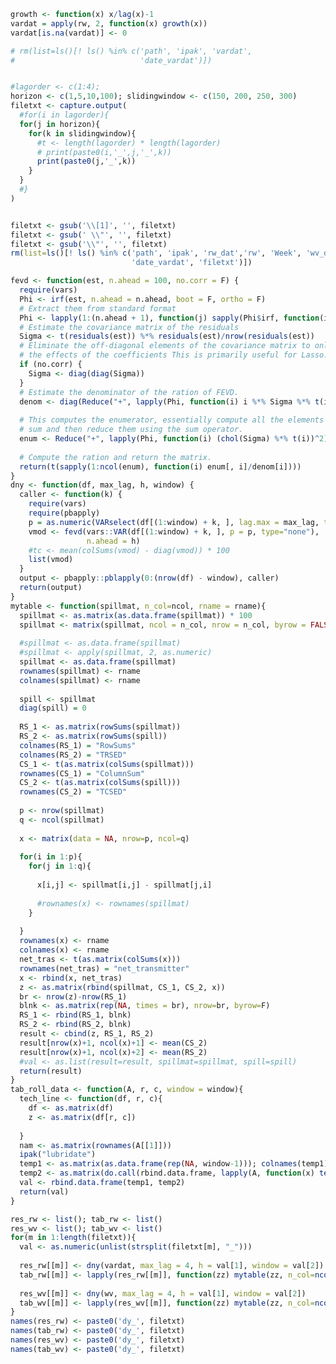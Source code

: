 ```r

growth <- function(x) x/lag(x)-1
vardat = apply(rw, 2, function(x) growth(x))
vardat[is.na(vardat)] <- 0

# rm(list=ls()[! ls() %in% c('path', 'ipak', 'vardat', 
#                            'date_vardat')])


#lagorder <- c(1:4); 
horizon <- c(1,5,10,100); slidingwindow <- c(150, 200, 250, 300)
filetxt <- capture.output(
  #for(i in lagorder){
  for(j in horizon){
    for(k in slidingwindow){
      #t <- length(lagorder) * length(lagorder)
      # print(paste0(i,'_',j,'_',k))
      print(paste0(j,'_',k))
    }
  }
  #}
)


filetxt <- gsub('\\[1]', '', filetxt)
filetxt <- gsub(' \\"', '', filetxt)
filetxt <- gsub('\\"', '', filetxt)
rm(list=ls()[! ls() %in% c('path', 'ipak', 'rw_dat','rw', 'Week', 'wv_dat', 'wv','vardat','horizon',  'slidingwindow',
                           'date_vardat', 'filetxt')])

fevd <- function(est, n.ahead = 100, no.corr = F) {
  require(vars)
  Phi <- irf(est, n.ahead = n.ahead, boot = F, ortho = F)
  # Extract them from standard format
  Phi <- lapply(1:(n.ahead + 1), function(j) sapply(Phi$irf, function(i) i[j, ]))
  # Estimate the covariance matrix of the residuals
  Sigma <- t(residuals(est)) %*% residuals(est)/nrow(residuals(est))
  # Eliminate the off-diagonal elements of the covariance matrix to only see
  # the effects of the coefficients This is primarily useful for Lasso.
  if (no.corr) {
    Sigma <- diag(diag(Sigma))
  }
  # Estimate the denominator of the ration of FEVD.
  denom <- diag(Reduce("+", lapply(Phi, function(i) i %*% Sigma %*% t(i))))
  
  # This computes the enumerator, essentially compute all the elements of the
  # sum and then reduce them using the sum operator.
  enum <- Reduce("+", lapply(Phi, function(i) (chol(Sigma) %*% t(i))^2))
  
  # Compute the ration and return the matrix.
  return(t(sapply(1:ncol(enum), function(i) enum[, i]/denom[i])))
}
dny <- function(df, max_lag, h, window) {
  caller <- function(k) {
    require(vars)
    require(pbapply)
    p = as.numeric(VARselect(df[(1:window) + k, ], lag.max = max_lag, type="none")$selection[1])
    vmod <- fevd(vars::VAR(df[(1:window) + k, ], p = p, type="none"), 
                 n.ahead = h)
    #tc <- mean(colSums(vmod) - diag(vmod)) * 100
    list(vmod)
  }
  output <- pbapply::pblapply(0:(nrow(df) - window), caller)
  return(output)
}
mytable <- function(spillmat, n_col=ncol, rname = rname){
  spillmat <- as.matrix(as.data.frame(spillmat)) * 100
  spillmat <- matrix(spillmat, ncol = n_col, nrow = n_col, byrow = FALSE)
  
  #spillmat <- as.data.frame(spillmat)
  #spillmat <- apply(spillmat, 2, as.numeric)
  spillmat <- as.data.frame(spillmat)
  rownames(spillmat) <- rname
  colnames(spillmat) <- rname
  
  spill <- spillmat
  diag(spill) = 0
  
  RS_1 <- as.matrix(rowSums(spillmat))
  RS_2 <- as.matrix(rowSums(spill))
  colnames(RS_1) = "RowSums"
  colnames(RS_2) = "TRSED"
  CS_1 <- t(as.matrix(colSums(spillmat)))
  rownames(CS_1) = "ColumnSum"
  CS_2 <- t(as.matrix(colSums(spill)))
  rownames(CS_2) = "TCSED"
  
  p <- nrow(spillmat)
  q <- ncol(spillmat)
  
  x <- matrix(data = NA, nrow=p, ncol=q)
  
  for(i in 1:p){
    for(j in 1:q){
      
      x[i,j] <- spillmat[i,j] - spillmat[j,i]
      
      #rownames(x) <- rownames(spillmat)
    }
    
  }
  rownames(x) <- rname
  colnames(x) <- rname
  net_tras <- t(as.matrix(colSums(x)))
  rownames(net_tras) = "net_transmitter"
  x <- rbind(x, net_tras)
  z <- as.matrix(rbind(spillmat, CS_1, CS_2, x))
  br <- nrow(z)-nrow(RS_1)
  blnk <- as.matrix(rep(NA, times = br), nrow=br, byrow=F)
  RS_1 <- rbind(RS_1, blnk)
  RS_2 <- rbind(RS_2, blnk)
  result <- cbind(z, RS_1, RS_2)
  result[nrow(x)+1, ncol(x)+1] <- mean(CS_2)
  result[nrow(x)+1, ncol(x)+2] <- mean(RS_2)
  #val <- as.list(result=result, spillmat=spillmat, spill=spill)
  return(result)
}
tab_roll_data <- function(A, r, c, window = window){
  tech_line <- function(df, r, c){
    df <- as.matrix(df)
    z <- as.matrix(df[r, c])
    
  }
  nam <- as.matrix(rownames(A[[1]]))
  ipak("lubridate")
  temp1 <- as.matrix(as.data.frame(rep(NA, window-1))); colnames(temp1) <- NULL
  temp2 <- as.matrix(do.call(rbind.data.frame, lapply(A, function(x) tech_line(x, r, c)))); colnames(temp2) <- NULL
  val <- rbind.data.frame(temp1, temp2)
  return(val)
}

res_rw <- list(); tab_rw <- list()
res_wv <- list(); tab_wv <- list()
for(m in 1:length(filetxt)){
  val <- as.numeric(unlist(strsplit(filetxt[m], "_")))
  
  res_rw[[m]] <- dny(vardat, max_lag = 4, h = val[1], window = val[2])
  tab_rw[[m]] <- lapply(res_rw[[m]], function(zz) mytable(zz, n_col=ncol(vardat), rname=colnames(vardat)))
  
  res_wv[[m]] <- dny(wv, max_lag = 4, h = val[1], window = val[2])
  tab_wv[[m]] <- lapply(res_wv[[m]], function(zz) mytable(zz, n_col=ncol(vardat), rname=colnames(vardat)))
}
names(res_rw) <- paste0('dy_', filetxt)
names(tab_rw) <- paste0('dy_', filetxt)
names(res_wv) <- paste0('dy_', filetxt)
names(tab_wv) <- paste0('dy_', filetxt)
```

